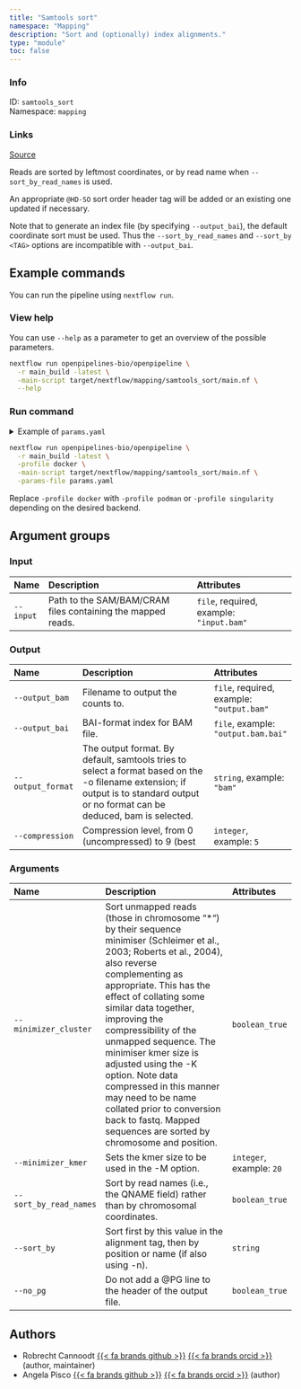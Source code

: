 ```yaml
---
title: "Samtools sort"
namespace: "Mapping"
description: "Sort and (optionally) index alignments."
type: "module"
toc: false
---
```


::: {.column-margin}

### Info

ID: `samtools_sort`  
Namespace: `mapping`

### Links
[Source](https://github.com/openpipelines-bio/openpipeline/blob/main_build/src/mapping/samtools_sort){.btn-action .btn-sm .btn-info .btn role="button"}

:::

Reads are sorted by leftmost coordinates, or by read name when `--sort_by_read_names` is used.

An appropriate `@HD-SO` sort order header tag will be added or an existing one updated if necessary.

Note that to generate an index file (by specifying `--output_bai`), the default coordinate sort must be used.
Thus the `--sort_by_read_names` and `--sort_by <TAG>` options are incompatible with `--output_bai`. 


## Example commands

You can run the pipeline using `nextflow run`.

### View help

You can use `--help` as a parameter to get an overview of the possible parameters.

```bash
nextflow run openpipelines-bio/openpipeline \
  -r main_build -latest \
  -main-script target/nextflow/mapping/samtools_sort/main.nf \
  --help
```

### Run command

<details>
<summary>Example of `params.yaml`</summary>
```yaml
# Arguments
minimizer_cluster: false
# minimizer_kmer: 20
sort_by_read_names: false
# sort_by: "foo"
no_pg: false

# Input
input: # please fill in - example: "input.bam"

# Output
# output_bam: "$id.$key.output_bam.bam"
# output_bai: "$id.$key.output_bai.bai"
# output_format: "bam"
# compression: 5

# Nextflow input-output arguments
publish_dir: # please fill in - example: "output/"
# param_list: "my_params.yaml"
```
</details>

```bash
nextflow run openpipelines-bio/openpipeline \
  -r main_build -latest \
  -profile docker \
  -main-script target/nextflow/mapping/samtools_sort/main.nf \
  -params-file params.yaml
```

:::{.callout-note}
Replace `-profile docker` with `-profile podman` or `-profile singularity` depending on the desired backend.
:::

## Argument groups

### Input

|Name      |Description                                                 |Attributes                               |
|:---------|:-----------------------------------------------------------|:----------------------------------------|
|`--input` |Path to the SAM/BAM/CRAM files containing the mapped reads. |`file`, required, example: `"input.bam"` |


### Output

|Name              |Description                                                                                                                                                                        |Attributes                                |
|:-----------------|:----------------------------------------------------------------------------------------------------------------------------------------------------------------------------------|:-----------------------------------------|
|`--output_bam`    |Filename to output the counts to.                                                                                                                                                  |`file`, required, example: `"output.bam"` |
|`--output_bai`    |BAI-format index for BAM file.                                                                                                                                                     |`file`, example: `"output.bam.bai"`       |
|`--output_format` |The output format. By default, samtools tries to select a format based on the -o filename extension; if output is to standard output or no format can be deduced, bam is selected. |`string`, example: `"bam"`                |
|`--compression`   |Compression level, from 0 (uncompressed) to 9 (best                                                                                                                                |`integer`, example: `5`                   |


### Arguments

|Name                   |Description                                                                                                                                                                                                                                                                                                                                                                                                                                                                                                        |Attributes               |
|:----------------------|:------------------------------------------------------------------------------------------------------------------------------------------------------------------------------------------------------------------------------------------------------------------------------------------------------------------------------------------------------------------------------------------------------------------------------------------------------------------------------------------------------------------|:------------------------|
|`--minimizer_cluster`  |Sort unmapped reads (those in chromosome "*") by their sequence minimiser (Schleimer et al., 2003; Roberts et al., 2004),  also reverse complementing as appropriate. This has the effect of collating some similar data together, improving the  compressibility of the unmapped sequence. The minimiser kmer size is adjusted using the -K option. Note data compressed  in this manner may need to be name collated prior to conversion back to fastq.  Mapped sequences are sorted by chromosome and position. |`boolean_true`           |
|`--minimizer_kmer`     |Sets the kmer size to be used in the -M option.                                                                                                                                                                                                                                                                                                                                                                                                                                                                    |`integer`, example: `20` |
|`--sort_by_read_names` |Sort by read names (i.e., the QNAME field) rather than by chromosomal coordinates.                                                                                                                                                                                                                                                                                                                                                                                                                                 |`boolean_true`           |
|`--sort_by`            |Sort first by this value in the alignment tag, then by position or name (if also using -n).                                                                                                                                                                                                                                                                                                                                                                                                                        |`string`                 |
|`--no_pg`              |Do not add a @PG line to the header of the output file.                                                                                                                                                                                                                                                                                                                                                                                                                                                            |`boolean_true`           |

## Authors

  * Robrecht Cannoodt [{{< fa brands github >}}](https://github.com/rcannood) [{{< fa brands orcid >}}](https://orcid.org/0000-0003-3641-729X) (author, maintainer)
  * Angela Pisco [{{< fa brands github >}}](https://github.com/aopisco) [{{< fa brands orcid >}}](https://orcid.org/0000-0003-0142-2355) (author)
